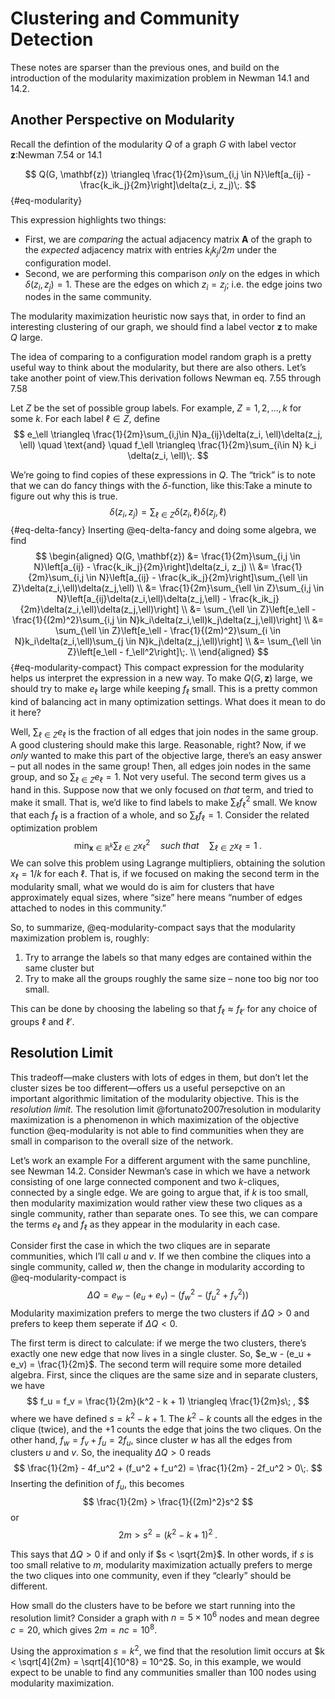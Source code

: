 # Clustering and Community Detection {#sec-community}

These notes are sparser than the previous ones, and build on the introduction of the modularity maximization problem in Newman 14.1 and 14.2. 

## Another Perspective on Modularity

Recall the defintion of the modularity $Q$ of a graph $G$ with label vector $\mathbf{z}$:[Newman 7.54 or 14.1]{.aside}

$$
Q(G, \mathbf{z}) \triangleq \frac{1}{2m}\sum_{i,j \in N}\left[a_{ij} - \frac{k_ik_j}{2m}\right]\delta(z_i, z_j)\;.
$${#eq-modularity}

This expression highlights two things: 

- First, we are *comparing* the actual adjacency matrix $\mathbf{A}$ of the graph to the *expected* adjacency matrix with entries $k_ik_j/2m$ under the configuration model. 
- Second, we are performing this comparison *only* on the edges in which $\delta(z_i,z_j) = 1$. These are the edges on which $z_i = z_j$; i.e. the edge joins two nodes in the same community. 

The modularity maximization heuristic now says that, in order to find an interesting clustering of our graph, we should find a label vector $\mathbf{z}$ to make $Q$ large. 

The idea of comparing to a configuration model random graph is a pretty useful way to think about the modularity, but there are also others. Let's take another point of view.[This derivation follows Newman eq. 7.55 through 7.58]{.aside} 

Let $Z$ be the set of possible group labels. For example, $Z = 1,2,\ldots,k$ for some $k$. For each label $\ell \in Z$, define 
$$
e_\ell \triangleq \frac{1}{2m}\sum_{i,j\in N}a_{ij}\delta(z_i, \ell)\delta(z_j, \ell) \quad \text{and} \quad f_\ell \triangleq \frac{1}{2m}\sum_{i\in N} k_i \delta(z_i, \ell)\;.
$$

We're going to find copies of these expressions in $Q$. The "trick" is to note that we can do fancy things with the $\delta$-function, like this:[Take a minute to figure out why this is true.]{.aside} 
$$
\delta(z_i, z_j) = \sum_{\ell \in Z}\delta(z_i,\ell)\delta(z_j,\ell)
$${#eq-delta-fancy}
Inserting @eq-delta-fancy and doing some algebra, we find 
$$
\begin{aligned}
Q(G, \mathbf{z}) &= \frac{1}{2m}\sum_{i,j \in N}\left[a_{ij} - \frac{k_ik_j}{2m}\right]\delta(z_i, z_j) \\ 
&= \frac{1}{2m}\sum_{i,j \in N}\left[a_{ij} - \frac{k_ik_j}{2m}\right]\sum_{\ell \in Z}\delta(z_i,\ell)\delta(z_j,\ell) \\ 
&= \frac{1}{2m}\sum_{\ell \in Z}\sum_{i,j \in N}\left[a_{ij}\delta(z_i,\ell)\delta(z_j,\ell) - \frac{k_ik_j}{2m}\delta(z_i,\ell)\delta(z_j,\ell)\right] \\ 
&= \sum_{\ell \in Z}\left[e_\ell - \frac{1}{(2m)^2}\sum_{i,j \in N}k_i\delta(z_i,\ell)k_j\delta(z_j,\ell)\right] \\ 
&= \sum_{\ell \in Z}\left[e_\ell - \frac{1}{(2m)^2}\sum_{i \in N}k_i\delta(z_i,\ell)\sum_{j \in N}k_j\delta(z_j,\ell)\right] \\ 
&= \sum_{\ell \in Z}\left[e_\ell - f_\ell^2\right]\;. \\ 
\end{aligned}
$${#eq-modularity-compact}
This compact expression for the modularity helps us interpret the expression in a new way. To make $Q(G, \mathbf{z})$ large, we should try to make $e_\ell$ large while keeping $f_\ell$ small. This is a pretty common kind of balancing act in many optimization settings. What does it mean to do it here? 

Well, $\sum_{\ell \in Z} e_\ell$ is the fraction of all edges that join nodes in the same group. A good clustering should make this large. Reasonable, right? 
Now, if we *only* wanted to make this part of the objective large, there's an easy answer -- put all nodes in the same group! Then, all edges join nodes in the same group, and so $\sum_{\ell \in Z} e_\ell = 1$. Not very useful. The second term gives us a hand in this. Suppose now that we only focused on *that* term, and tried to make it small. That is, we'd like to find labels to make $\sum_{\ell} f_\ell^2$ small. We know that each $f_\ell$ is a fraction of a whole, and so $\sum_{\ell}f_\ell = 1$. 
Consider the related optimization problem
$$
\min_{\mathbf{x}\in \mathbb{R}^k} \sum_{\ell\in Z}x_\ell^2 \quad such \; that \quad \sum_{\ell \in Z}x_\ell = 1\;.
$$
We can solve this problem using Lagrange multipliers, obtaining the solution $x_\ell = 1/k$ for each $\ell$. 
That is, if we focused on making the second term in the modularity small, what we would do is aim for clusters that have approximately equal sizes, where "size" here means "number of edges attached to nodes in this community."

So, to summarize, @eq-modularity-compact says that the modularity maximization problem is, roughly: 

1. Try to arrange the labels so that many edges are contained within the same cluster but 
2. Try to make all the groups roughly the same size -- none too big nor too small. 

This can be done by choosing the labeling so that $f_\ell \approx f_{\ell'}$ for any choice of groups $\ell$ and $\ell'$. 

## Resolution Limit

This tradeoff---make clusters with lots of edges in them, but don't let the cluster sizes be too different---offers us a useful persepctive on an important algorithmic limitation of the modularity objective. This is the *resolution limit.* The resolution limit [@fortunato2007resolution]{.aside} in modularity maximization is a phenomenon in which maximization of the objective function @eq-modularity is not able to find communities when they are small in comparison to the overall size of the network. 

Let's work an example [For a different argument with the same punchline, see Newman 14.2]{.aside}. Consider Newman's case in which we have a network consisting of one large connected component and two $k$-cliques, connected by a single edge. We are going to argue that, if $k$ is too small, then modularity maximization would rather view these two cliques as a single community, rather than separate ones. To see this, we can compare the terms $e_\ell$ and $f_\ell$ as they appear in the modularity in each case. 

Consider first the case in which the two cliques are in separate communities, which I'll call $u$ and $v$. If we then combine the cliques into a single community, called $w$, then the change in modularity according to @eq-modularity-compact is 
$$
\Delta Q = e_w - (e_u + e_v) - (f_w^2 - (f_u^2 + f_v^2))
$$
Modularity maximization prefers to merge the two clusters if $\Delta Q > 0$ and prefers to keep them seperate if $\Delta Q < 0$. 

The first term is direct to calculate: if we merge the two clusters, there's exactly one new edge that now lives in a single cluster. So, $e_w - (e_u + e_v) = \frac{1}{2m}$. The second term will require some more detailed algebra. First, since the cliques are the same size and in separate clusters, we have 
$$
f_u = f_v = \frac{1}{2m}(k^2 - k + 1) \triangleq \frac{1}{2m}s\; ,
$$
where we have defined $s = k^2 - k + 1$. The $k^2 - k$ counts all the edges in the clique (twice), and the $+1$ counts the edge that joins the two cliques. 
On the other hand, $f_w = f_v + f_u = 2f_u$, since cluster $w$ has all the edges from clusters $u$ and $v$. 
So, the inequality $\Delta Q > 0$ reads 
$$
\frac{1}{2m} - 4f_u^2 + (f_u^2 + f_u^2) = \frac{1}{2m} - 2f_u^2 > 0\;. 
$$
Inserting the definition of $f_u$, this becomes 
$$
\frac{1}{2m} > \frac{1}{(2m)^2}s^2
$$
or 
$$
2m > s^2 = (k^2 - k + 1)^2\;. 
$$

This says that $\Delta Q > 0$ if and only if $s < \sqrt{2m}$. In other words, if $s$ is too small relative to $m$, modularity maximization actually prefers to merge the two cliques into one community, even if they "clearly" should be different. 

How small do the clusters have to be before we start running into the resolution limit? Consider a graph with $n = 5 \times 10^6$  nodes and mean degree $c = 20$, which gives $2m = nc = 10^8$. 

Using the approximation $s = k^2$, we find that the resolution limit occurs at $k < \sqrt[4]{2m} = \sqrt[4]{10^8} = 10^2$. So, in this example, we would expect to be unable to find any communities smaller than 100 nodes using modularity maximization. 


